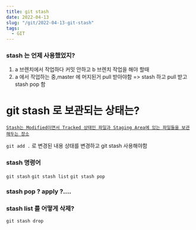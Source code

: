 ```yaml
---
title: git stash 
date: 2022-04-13
slug: "/git/2022-04-13-git-stash"
tags:
  - GIT
---
```


### stash 는 언제 사용했었지?
1.  a 브렌치에서 작업하다 커밋 안하고 b 브렌치 작업을 해야 할때
2. a 에서 작업하는 중,master 에 머지된거 pull 받아야함 => stash 하고 pull 받고 stash pop 함

# git stash 로 보관되는 상태는?
[`Stash는 Modified이면서 Tracked 상태인 파일과 Staging Area에 있는 파일들을 보관해두는 장소`](https://git-scm.com/book/ko/v2/Git-%EB%8F%84%EA%B5%AC-Stashing%EA%B3%BC-Cleaning)

`git add .` 로 변경된 내용 상태를 변경하고 git stash 사용해야함


### stash 명령어
`git stash`
`git stash list`
`git stash pop`

### stash pop ? apply ?....


### stash list 를 어떻게 삭제?
`git stash drop`
